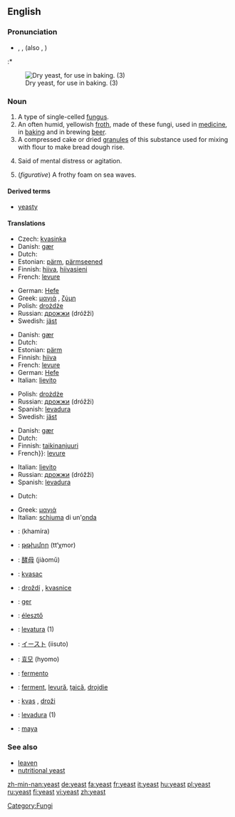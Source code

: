 {{wikipedia}}
==English==
===Pronunciation===
* {{AHD|/yēst/}}, {{IPA|/jiːst/}}, {{SAMPA|/jiːst/}} (also {{IPA|/iːst/}}, {{SAMPA|/iːst/}})
:* {{rhymes|iːst}}

[[Image:Dry yeast.jpg|thumb|right|Dry yeast, for use in baking. (3)]]

===Noun===
{{en-noun|s|-}}

# A type of single-celled [[fungus]].
# An often humid, yellowish [[froth]], made of these fungi, used in [[medicine]], in [[baking]] and in brewing [[beer]].
# A compressed cake or dried [[granule]]s of this substance used for mixing with flour to make bread dough rise.
#{{rfv-sense}} Said of mental distress or agitation. <!--this sounds like an adjective-->
# (''figurative'') A frothy foam on sea waves.

[[Category:Fungi]]

====Derived terms====
*[[yeasty]]

====Translations====
{{trans-top|fungus}}
*Czech: [[kvasinka]] {{f}}
*Danish: [[gær]] {{c}}
*Dutch: {{t|nl|gist|m}}
*Estonian: [[pärm]], [[pärmseened]]
*Finnish: [[hiiva]], [[hiivasieni]]
*French: [[levure]] {{f}}
{{trans-mid}}
*German: [[Hefe]] {{f}}
*Greek: [[μαγιά]] {{f}}, [[ζύμη]] {{f}}
*Polish: [[drożdże]] {{m}} {{pl}}
*Russian: [[дрожжи]] (dróžži) {{f}} {{p}} 
*Swedish: [[jäst]]
{{trans-bottom}}

{{trans-top|froth used in medicine, baking and brewing}}
*Danish: [[gær]] {{c}}
*Dutch: {{t|nl|gist|m}}
*Estonian: [[pärm]]
*Finnish: [[hiiva]]
*French: [[levure]] {{f}}
*German: [[Hefe]] {{f}}
*Italian: [[lievito]] {{m}}
{{trans-mid}}
*Polish: [[drożdże]] {{m}} {{pl}}
*Russian: [[дрожжи]] (dróžži) {{f}} {{p}} 
*Spanish: [[levadura]] {{f}}
*Swedish: [[jäst]]
{{trans-bottom}}

{{trans-top|cake or dried granules used to make bread dough rise}}
*Danish: [[gær]] {{c}}
*Dutch: {{t|nl|gist|m}}
*Finnish: [[taikinanjuuri]]
*French}}: [[levure]] {{f}}
{{mid}}
*Italian: [[lievito]] {{m}}
*Russian: [[дрожжи]] (dróžži) {{f}} {{p}} 
*Spanish: [[levadura]] {{f}}
{{trans-bottom}}

{{trans-top|mental distress}}
{{mid}}
{{trans-bottom}}

{{trans-top|frothy foam}}
*Dutch: {{t|nl|schuim|n}}
{{mid}}
*Greek: [[μαγιά]] {{f}}
*Italian: [[schiuma]] di un'[[onda]] {{f}}
{{trans-bottom}}

{{checktrans}}
{{trans-top|Translations to be checked}}
*{{ttbc|Arabic}}: {{ARchar|[[خميرة]]}} (khamíra) {{f}}
*{{ttbc|Armenian}}: [[թթխմոր]] (tt‘χmor)
*{{ttbc|Chinese}}: [[酵母]] (jiàomǔ)
*{{ttbc|Croatian}}: [[kvasac]] {{m}}
*{{ttbc|Czech}}: [[droždí]] {{n}}, [[kvasnice]] {{fpl}}
*{{ttbc|Faroese}}: [[ger]]
*{{ttbc|Hungarian}}: [[élesztő]]
{{trans-mid}}
*{{ttbc|Interlingua}}: [[levatura]] (1)
*{{ttbc|Japanese}}: [[イースト]] (iisuto)
*{{ttbc|Korean}}: [[효모]] (hyomo)
*{{ttbc|Portuguese}}: [[fermento]] {{m}}
*{{ttbc|Romanian}}: [[ferment]], [[levură]], [[ţaică]], [[drojdie]]
*{{ttbc|Slovene}}: [[kvas]] {{f}}, [[droži]] {{fpl}}
*{{ttbc|Spanish}}: [[levadura]] {{f}} (1)
*{{ttbc|Turkish}}: [[maya]]
{{trans-bottom}}

=== See also ===
*[[leaven]]
*[[nutritional yeast]]

[[zh-min-nan:yeast]]
[[de:yeast]]
[[fa:yeast]]
[[fr:yeast]]
[[it:yeast]]
[[hu:yeast]]
[[pl:yeast]]
[[ru:yeast]]
[[fi:yeast]]
[[vi:yeast]]
[[zh:yeast]]